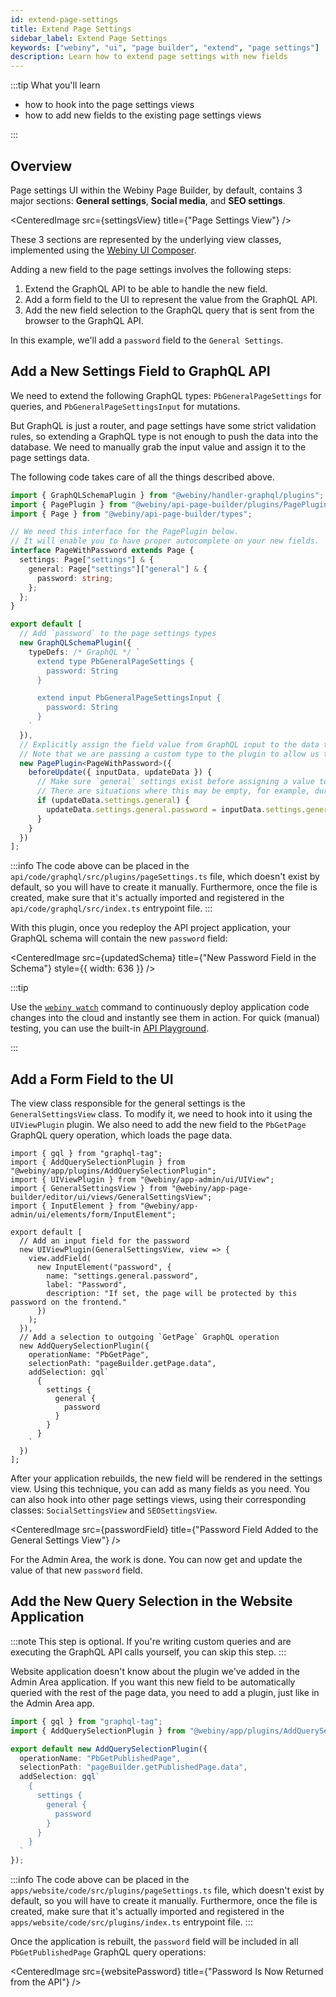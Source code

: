 ```yaml
---
id: extend-page-settings
title: Extend Page Settings
sidebar_label: Extend Page Settings
keywords: ["webiny", "ui", "page builder", "extend", "page settings"]
description: Learn how to extend page settings with new fields
---
```



:::tip What you'll learn

- how to hook into the page settings views
- how to add new fields to the existing page settings views

:::

## Overview

Page settings UI within the Webiny Page Builder, by default, contains 3 major sections: **General settings**, **Social media**, and **SEO settings**.

<CenteredImage src={settingsView} title={"Page Settings View"} />

These 3 sections are represented by the underlying view classes, implemented using the [Webiny UI Composer](/docs/key-topics/ui-composer/introduction).

Adding a new field to the page settings involves the following steps:

1. Extend the GraphQL API to be able to handle the new field.
2. Add a form field to the UI to represent the value from the GraphQL API.
3. Add the new field selection to the GraphQL query that is sent from the browser to the GraphQL API.

In this example, we'll add a `password` field to the `General Settings`.

## Add a New Settings Field to GraphQL API

We need to extend the following GraphQL types: `PbGeneralPageSettings` for queries, and `PbGeneralPageSettingsInput` for mutations.

But GraphQL is just a router, and page settings have some strict validation rules, so extending a GraphQL type is not enough to push the data into the database. We need to manually grab the input value and assign it to the page settings data.

The following code takes care of all the things described above.

```ts title="api/code/graphql/src/plugins/pageSettings.ts"
import { GraphQLSchemaPlugin } from "@webiny/handler-graphql/plugins";
import { PagePlugin } from "@webiny/api-page-builder/plugins/PagePlugin";
import { Page } from "@webiny/api-page-builder/types";

// We need this interface for the PagePlugin below.
// It will enable you to have proper autocomplete on your new fields.
interface PageWithPassword extends Page {
  settings: Page["settings"] & {
    general: Page["settings"]["general"] & {
      password: string;
    };
  };
}

export default [
  // Add `password` to the page settings types
  new GraphQLSchemaPlugin({
    typeDefs: /* GraphQL */ `
      extend type PbGeneralPageSettings {
        password: String
      }

      extend input PbGeneralPageSettingsInput {
        password: String
      }
    `
  }),
  // Explicitly assign the field value from GraphQL input to the data that is used to update the page.
  // Note that we are passing a custom type to the plugin to allow us to use the new `password` field.
  new PagePlugin<PageWithPassword>({
    beforeUpdate({ inputData, updateData }) {
      // Make sure `general` settings exist before assigning a value to it.
      // There are situations where this may be empty, for example, during system installation.
      if (updateData.settings.general) {
        updateData.settings.general.password = inputData.settings.general.password;
      }
    }
  })
];
```

:::info
The code above can be placed in the `api/code/graphql/src/plugins/pageSettings.ts` file, which doesn't exist by default, so you will have to create it manually. Furthermore, once the file is created, make sure that it's actually imported and registered in the `api/code/graphql/src/index.ts` entrypoint file.
:::

With this plugin, once you redeploy the API project application, your GraphQL schema will contain the new `password` field:

<CenteredImage
  src={updatedSchema}
  title={"New Password Field in the Schema"}
  style={{ width: 636 }}
/>

:::tip

Use the [`webiny watch`](/docs/how-to-guides/webiny-cli/use-watch-command) command to continuously deploy application code changes into the cloud and instantly see them in action. For quick (manual) testing, you can use the built-in [API Playground](/docs/how-to-guides/webiny-applications/admin-area/api-playground/).

:::

## Add a Form Field to the UI

The view class responsible for the general settings is the `GeneralSettingsView` class. To modify it, we need to hook into it using the `UIViewPlugin` plugin. We also need to add the new field to the `PbGetPage` GraphQL query operation, which loads the page data.

```tsx title="apps/admin/code/src/plugins/pageSettings.ts"
import { gql } from "graphql-tag";
import { AddQuerySelectionPlugin } from "@webiny/app/plugins/AddQuerySelectionPlugin";
import { UIViewPlugin } from "@webiny/app-admin/ui/UIView";
import { GeneralSettingsView } from "@webiny/app-page-builder/editor/ui/views/GeneralSettingsView";
import { InputElement } from "@webiny/app-admin/ui/elements/form/InputElement";

export default [
  // Add an input field for the password
  new UIViewPlugin(GeneralSettingsView, view => {
    view.addField(
      new InputElement("password", {
        name: "settings.general.password",
        label: "Password",
        description: "If set, the page will be protected by this password on the frontend."
      })
    );
  }),
  // Add a selection to outgoing `GetPage` GraphQL operation
  new AddQuerySelectionPlugin({
    operationName: "PbGetPage",
    selectionPath: "pageBuilder.getPage.data",
    addSelection: gql`
      {
        settings {
          general {
            password
          }
        }
      }
    `
  })
];
```

After your application rebuilds, the new field will be rendered in the settings view. Using this technique, you can add as many fields as you need. You can also hook into other page settings views, using their corresponding classes: `SocialSettingsView` and `SEOSettingsView`.

<CenteredImage src={passwordField} title={"Password Field Added to the General Settings View"} />

For the Admin Area, the work is done. You can now get and update the value of that new `password` field.

## Add the New Query Selection in the Website Application

:::note
This step is optional. If you're writing custom queries and are executing the GraphQL API calls yourself, you can skip this step.
:::

Website application doesn't know about the plugin we've added in the Admin Area application. If you want this new field to be automatically queried with the rest of the page data, you need to add a plugin, just like in the Admin Area app.

```ts title="apps/website/code/src/plugins/pageSettings.ts"
import { gql } from "graphql-tag";
import { AddQuerySelectionPlugin } from "@webiny/app/plugins/AddQuerySelectionPlugin";

export default new AddQuerySelectionPlugin({
  operationName: "PbGetPublishedPage",
  selectionPath: "pageBuilder.getPublishedPage.data",
  addSelection: gql`
    {
      settings {
        general {
          password
        }
      }
    }
  `
});
```

:::info
The code above can be placed in the `apps/website/code/src/plugins/pageSettings.ts` file, which doesn't exist by default, so you will have to create it manually. Furthermore, once the file is created, make sure that it's actually imported and registered in the `apps/website/code/src/plugins/index.ts` entrypoint file.
:::

Once the application is rebuilt, the `password` field will be included in all `PbGetPublishedPage` GraphQL query operations:

<CenteredImage src={websitePassword} title={"Password Is Now Returned from the API"} />
